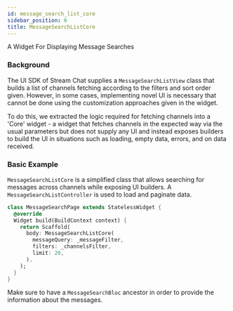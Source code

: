```yaml
---
id: message_search_list_core
sidebar_position: 6
title: MessageSearchListCore
---
```


A Widget For Displaying Message Searches

### Background

The UI SDK of Stream Chat supplies a `MessageSearchListView` class that builds a list of channels fetching
according to the filters and sort order given. However, in some cases, implementing novel UI is necessary
that cannot be done using the customization approaches given in the widget.

To do this, we extracted the logic required for fetching channels into a 'Core' widget - a widget that
fetches channels in the expected way via the usual parameters but does not supply any UI and instead
exposes builders to build the UI in situations such as loading, empty data, errors, and on data received.

### Basic Example

`MessageSearchListCore` is a simplified class that allows searching for
 messages across channels while exposing UI builders.
 A `MessageSearchListController` is used to load and paginate data.

```dart
class MessageSearchPage extends StatelessWidget {
  @override
  Widget build(BuildContext context) {
    return Scaffold(
      body: MessageSearchListCore(
        messageQuery: _messageFilter,
        filters: _channelsFilter,
        limit: 20,
      ),
    );
  }
}
```

Make sure to have a `MessageSearchBloc` ancestor in order to provide the
information about the messages.